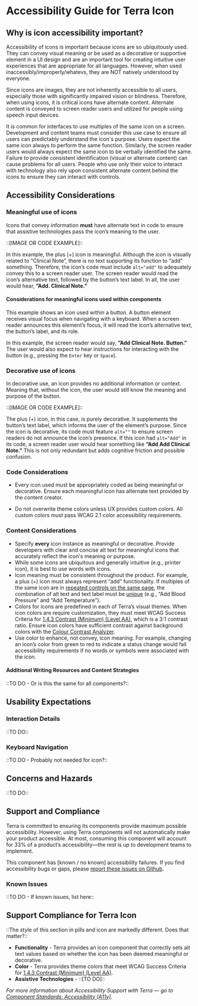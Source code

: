 # Accessibility Guide for Terra Icon

## Why is icon accessibility important?

Accessibility of icons is important because icons are so ubiquitously used. They can convey visual meaning or be used as a decorative or supportive element in a UI design and are an important tool for creating intuitive user experiences that are appropriate for all languages. However, when used inaccessibly/improperly/whatevs, they are NOT natively understood by everyone.

Since icons are images, they are not inherently accessible to all users, especially those with significantly impaired vision or blindness. Therefore, when using icons, it is critical icons have alternate content. Alternate content is conveyed to screen reader users and utilized for people using speech input devices.

It is common for interfaces to use multiples of the same icon on a screen. Development and content teams must consider this use case to ensure all users can predictably understand the icon's purpose. Users expect the same icon always to perform the same function. Similarly, the screen reader users would always expect the same icon to be verbally identified the same. Failure to provide consistent identification (visual or alternate content) can cause problems for all users. People who use only their voice to interact with technology also rely upon consistent alternate content behind the icons to ensure they can interact with controls.

## Accessibility Considerations

### Meaningful use of icons

Icons that convey information **must** have alternate text in code to ensure that assistive technologies pass the icon’s meaning to the user.

::[IMAGE OR CODE EXAMPLE]::

In this example, the plus (+) icon is meaningful.
Although the icon is visually related to “Clinical Note”, there is no text supporting its function to “add” something. Therefore, the icon’s code must include `alt="add"` to adequately convey this to a screen reader user. The screen reader would read the icon’s alternative text, followed by the button’s text label. In all, the user would hear, **”Add. Clinical Note.”**

#### Considerations for meaningful icons used within components

This example shows an icon used within a button. A button element receives visual focus when navigating with a keyboard. When a screen reader announces this element’s focus, it will read the icon’s alternative text, the button’s label, and its role.

In this example, the screen reader would say, **”Add Clinical Note. Button.”** The user would also expect to hear instructions for interacting with the button (e.g., pressing the `Enter` key or `Space`).

### Decorative use of icons

In decorative use, an icon provides no additional information or context. Meaning that, without the icon, the user would still know the meaning and purpose of the button.

::[IMAGE OR CODE EXAMPLE]::

The plus (+) icon, in this case, is purely decorative. It supplements the button’s text label, which informs the user of the element’s purpose.
Since the icon is decorative, its code must feature `alt=""` to ensure screen readers do not announce the icon’s presence. If this icon had `alt="Add"` in its code, a screen reader user would hear something like **”Add Add Clinical Note.”** This is not only redundant but adds cognitive friction and possible confusion.

### Code Considerations

- Every icon used must be appropriately coded as being meaningful or decorative. Ensure each meaningful icon has alternate text provided by the content creator.

- Do not overwrite theme colors unless UX provides custom colors. All custom colors must pass WCAG 2.1 color accessibility requirements.

### Content Considerations

- Specify **every** icon instance as meaningful or decorative. Provide developers with clear and concise alt text for meaningful icons that accurately reflect the icon's meaning or purpose.
- While some icons are ubiquitous and generally intuitive (e.g., printer icon), it is best to use words with icons.
- Icon meaning must be consistent throughout the product. For example, a plus (+) icon must always represent “add” functionality. If multiples of the same icon are in [repeated controls on the same page](https://adrianroselli.com/2019/06/group-labels-do-not-guarantee-uniquity.html), the combination of alt text and text label must be [unique](https://fae.disability.illinois.edu/rulesets/CONTROL_10/) (e.g., “Add Blood Pressure” and “Add Temperature”).
- Colors for icons are predefined in each of Terra’s visual themes. When icon colors are require customization, they must meet WCAG Success Criteria for [1.4.3 Contrast (Minimum) (Level AA)](https://www.w3.org/WAI/WCAG21/Understanding/contrast-minimum.html), which is a 3:1 contrast ratio. Ensure icon colors have sufficient contrast against background colors with the [Colour Contrast Analyzer](https://www.tpgi.com/color-contrast-checker/).
- Use color to enhance, not convey, icon meaning. For example, changing an icon’s color from green to red to indicate a status change would fail accessibility requirements if no words or symbols were associated with the icon.

#### Additional Writing Resources and Content Strategies

::TO DO - Or is this the same for all components?::

## Usability Expectations

### Interaction Details

::TO DO::

### Keyboard Navigation

::TO DO - Probably not needed for icon?::

## Concerns and Hazards

::TO DO::

## Support and Compliance

Terra is committed to ensuring its components provide maximum possible accessibility. However, using Terra components will not automatically make your product accessible. At most, consuming this component will account for 33% of a product’s accessibility—the rest is up to development teams to implement.

This component has [known / no known] accessibility failures. If you find accessibility bugs or gaps, please [report these issues on Github](https://github.com/cerner/terra-core/issues/new/choose).

### Known Issues

::TO DO - If known issues, list here::

## Support Compliance for Terra Icon

::The style of this section in pills and icon are markedly different. Does that matter?::

- **Functionality** - Terra provides an icon component that correctly sets alt text values based on whether the icon has been deemed meaningful or decorative.
- **Color** - Terra provides theme colors that meet WCAG Success Criteria for [1.4.3 Contrast (Minimum) (Level AA)](https://www.w3.org/WAI/WCAG21/Understanding/contrast-minimum.html).
- **Assistive Technologies** - ::[TO DO]::

*For more information about Accessibility Support with Terra — go to [Component Standards: Accessibility (A11y)](https://engineering.cerner.com/terra-ui/about/terra-ui/component-standards#accessibility-a11y).*
